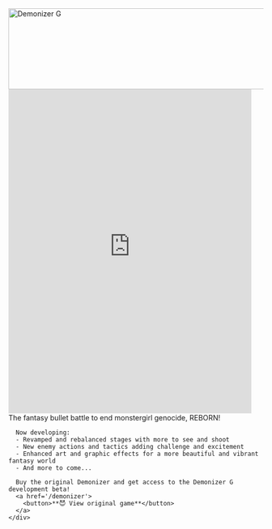 
<section>
  <img
    class="logo"
    srcset={Logo}
    alt="Demonizer G"
    width="640"
    height="160"
    style={{display: 'block', marginLeft: 'auto', marginRight: 'auto'}}
  />
</section>
<section>
  <div class='grid'>
    <iframe style={{
      maxWidth: '90vw',
      height: 'auto',
      aspectRatio: '3/4',
      marginLeft: 'auto',
      marginRight: 'auto',
      marginBottom: '1rem',
    }} width="480" height="640" src="https://www.youtube-nocookie.com/embed/tXqZ7H5s4EI?si=eQmKkZr0ZrTFweKh" title="YouTube video player" frameborder="0" allow="accelerometer; autoplay; clipboard-write; encrypted-media; gyroscope; picture-in-picture; web-share" allowFullScreen>
    </iframe>
    <div>
      The fantasy bullet battle to end monstergirl genocide, REBORN!

      Now developing:
      - Revamped and rebalanced stages with more to see and shoot
      - New enemy actions and tactics adding challenge and excitement
      - Enhanced art and graphic effects for a more beautiful and vibrant fantasy world
      - And more to come...

      Buy the original Demonizer and get access to the Demonizer G development beta!
      <a href='/demonizer'>
        <button>**😈 View original game**</button>
      </a>
    </div>
  </div>
</section>